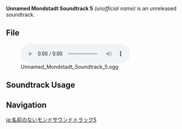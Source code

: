 {{Soundtrack Infobox
|type       = Unreleased Soundtracks
|audio      = Unnamed Mondstadt Soundtrack 5.ogg
}}
'''Unnamed Mondstadt Soundtrack 5''' ''(unofficial name)'' is an unreleased soundtrack.

==File==
[[File:Unnamed Mondstadt Soundtrack 5.ogg|600px]]

==Soundtrack Usage==
{{Soundtrack Usage
|location = Mondstadt//day
}}
<!--
==Trivia==
-->

==Navigation==
{{Soundtrack Navbox|Unreleased}}

[[ja:名前のないモンドサウンドトラック5]]